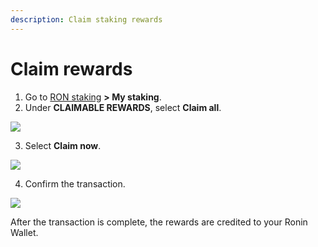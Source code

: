 ```yaml
---
description: Claim staking rewards
---
```


# Claim rewards

1. Go to [RON staking](https://app.roninchain.com/staking) **> My staking**.
2. Under **CLAIMABLE REWARDS**, select **Claim all**.

<img src={stepOne} width={1440} />

3. Select **Claim now**.

<img src={stepTwo} width={400} />

4. Confirm the transaction.

<img src={stepThree} width={400} />

After the transaction is complete, the rewards are credited to your Ronin Wallet.